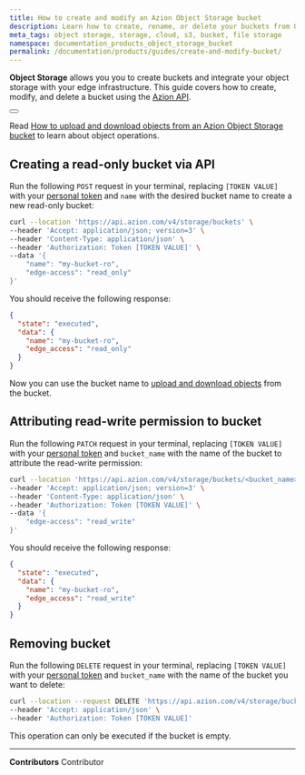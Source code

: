```yaml
---
title: How to create and modify an Azion Object Storage bucket
description: Learn how to create, rename, or delete your buckets from Object Storage using the Azion API.
meta_tags: object storage, storage, cloud, s3, bucket, file storage
namespace: documentation_products_object_storage_bucket
permalink: /documentation/products/guides/create-and-modify-bucket/
---
```



**Object Storage** allows you you to create buckets and integrate your object storage with your edge infrastructure. This guide covers how to create, modify, and delete a bucket using the [Azion API](https://api.azion.com).

<Button href="/en/documentation/products/store/object-storage/" text="go to Object Storage reference documentation" variant="secondary"></Button>

Read [How to upload and download objects from an Azion Object Storage bucket](/en/documentation/products/guides/how-to-upload-and-download-objects-from-bucket/) to learn about object operations.

## Creating a read-only bucket via API

Run the following `POST` request in your terminal, replacing `[TOKEN VALUE]` with your [personal token](/en/documentation/products/guides/personal-tokens/) and `name` with the desired bucket name to create a new read-only bucket:

```bash
curl --location 'https://api.azion.com/v4/storage/buckets' \
--header 'Accept: application/json; version=3' \
--header 'Content-Type: application/json' \
--header 'Authorization: Token [TOKEN VALUE]' \
--data '{
    "name": "my-bucket-ro",
    "edge-access": "read_only"
}'
```

You should receive the following response:

```json
{
  "state": "executed",
  "data": {
    "name": "my-bucket-ro",
    "edge_access": "read_only"
  }
}
```

Now you can use the bucket name to [upload and download objects](/en/documentation/products/guides/how-to-upload-and-download-objects-from-bucket/) from the bucket.

## Attributing read-write permission to bucket

Run the following `PATCH` request in your terminal, replacing `[TOKEN VALUE]` with your [personal token](/en/documentation/products/guides/personal-tokens/) and `bucket_name` with the name of the bucket to attribute the read-write permission:

```bash
curl --location 'https://api.azion.com/v4/storage/buckets/<bucket_name>' \
--header 'Accept: application/json; version=3' \
--header 'Content-Type: application/json' \
--header 'Authorization: Token [TOKEN VALUE]' \
--data '{
    "edge-access": "read_write"
}'
```

You should receive the following response:

```json
{
  "state": "executed",
  "data": {
    "name": "my-bucket-ro",
    "edge_access": "read_write"
  }
}
```

## Removing bucket

Run the following `DELETE` request in your terminal, replacing `[TOKEN VALUE]` with your [personal token](/en/documentation/products/guides/personal-tokens/) and `bucket_name` with the name of the bucket you want to delete:

```bash
curl --location --request DELETE 'https://api.azion.com/v4/storage/buckets/<bucket_name>' \
--header 'Accept: application/json' \
--header 'Authorization: Token [TOKEN VALUE]'
```

This operation can only be executed if the bucket is empty.

---


**Contributors** <ContributorList>Contributor</ContributorList>
